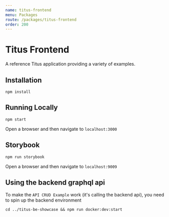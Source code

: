 ```yaml
---
name: titus-frontend
menu: Packages
route: /packages/titus-frontend
order: 200
---
```


# Titus Frontend
A reference Titus application providing a variety of examples.

## Installation

```
npm install
```

## Running Locally

```
npm start
```

Open a browser and then navigate to `localhost:3000`

## Storybook

```
npm run storybook
```

Open a browser and then navigate to `localhost:9009`

## Using the backend graphql api

To make the `API CRUD Example` work (it's calling the backend api), you need to spin up the backend environment

```
cd ../titus-be-showcase && npm run docker:dev:start
```
